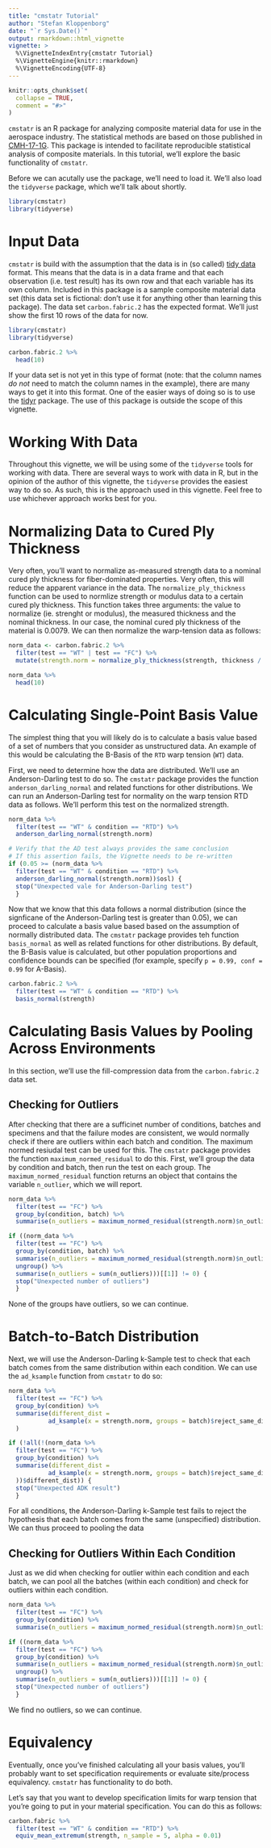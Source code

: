 ```yaml
---
title: "cmstatr Tutorial"
author: "Stefan Kloppenborg"
date: "`r Sys.Date()`"
output: rmarkdown::html_vignette
vignette: >
  %\VignetteIndexEntry{cmstatr Tutorial}
  %\VignetteEngine{knitr::rmarkdown}
  %\VignetteEncoding{UTF-8}
---
```


```r
knitr::opts_chunk$set(
  collapse = TRUE,
  comment = "#>"
)
```

`cmstatr` is an R package for analyzing composite material data for use in the
aerospace industry. The statistical methods are based on those published in
[CMH-17-1G](https://www.cmh17.org/). This package is intended to facilitate
reproducible statistical analysis of composite materials. In this tutorial,
we'll explore the basic functionality of `cmstatr`.

Before we can acutally use the package, we'll need to load it. We'll also load
the `tidyverse` package, which we'll talk about shortly.

```r
library(cmstatr)
library(tidyverse)
```

# Input Data
`cmstatr` is build with the assumption that the data is in (so called)
[tidy data](http://vita.had.co.nz/papers/tidy-data.html) format. This means
that the data is in a data frame and that each observation (i.e. test result)
has its own row and that each variable has its own column. Included in this
package is a sample composite material data set (this data set is fictional:
don't use it for anything other than learning this package). The data set
`carbon.fabric.2` has the expected format. We'll just show the first 10 rows
of the data for now.

```r
library(cmstatr)
library(tidyverse)

carbon.fabric.2 %>%
  head(10)
```

If your data set is not yet in this type of format (note: that the column
names *do not* need to match the column names in the example), there are
many ways to get it into this format. One of the easier ways of doing so
is to use the [tidyr](https://tidyr.tidyverse.org/) package. The use of this
package is outside the scope of this vignette.

# Working With Data
Throughout this vignette, we will be using some of the `tidyverse` tools for
working with data. There are several ways to work with data in R, but in the
opinion of the author of this vignette, the `tidyverse` provides the easiest
way to do so. As such, this is the approach used in this vignette. Feel free
to use whichever approach works best for you.

# Normalizing Data to Cured Ply Thickness
Very often, you'll want to normalize as-measured strength data to a nominal
cured ply thickness for fiber-dominated properties. Very often, this will
reduce the apparent variance in the data. The `normalize_ply_thickness`
function can be used to normlize strength or modulus data to a certain
cured ply thickness. This function takes three arguments: the value to
normalize (ie. strenght or modulus), the measured thickness and the
nominal thickness. In our case, the nominal cured ply thickness of the
material is $0.0079$. We can then normalize the warp-tension data as
follows:

```r
norm_data <- carbon.fabric.2 %>%
  filter(test == "WT" | test == "FC") %>%
  mutate(strength.norm = normalize_ply_thickness(strength, thickness / nplies, 0.0079))

norm_data %>%
  head(10)
```

# Calculating Single-Point Basis Value
The simplest thing that you will likely do is to calculate a basis value based
of a set of numbers that you consider as unstructured data. An example of this
would be calculating the B-Basis of the `RTD` warp tension (`WT`) data.

First, we need to determine how the data are distributed. We'll use an
Anderson-Darling test to do so. The `cmstatr` package provides the function
`anderson_darling_normal` and related functions for other distributions.
We can run an Anderson-Darling test for normality on the warp tension RTD
data as follows. We'll perform this test on the normalized strength.

```r
norm_data %>%
  filter(test == "WT" & condition == "RTD") %>%
  anderson_darling_normal(strength.norm)
```

```r
# Verify that the AD test always provides the same conclusion
# If this assertion fails, the Vignette needs to be re-written
if (0.05 >= (norm_data %>%
  filter(test == "WT" & condition == "RTD") %>%
  anderson_darling_normal(strength.norm))$osl) {
  stop("Unexpected vale for Anderson-Darling test")
  }
```

Now that we know that this data follows a normal distribution (since the
signficane of the Anderson-Darling test is greater than $0.05$), we can
proceed to calculate a basis value based based on the assumption of normally
distributed data. The `cmstatr` package provides teh function `basis_normal`
as well as related functions for other distributions. By default, the B-Basis
value is calculated, but other population proportions and confidence bounds
can be specified (for example, specify `p = 0.99, conf = 0.99` for A-Basis).

```r
carbon.fabric.2 %>%
  filter(test == "WT" & condition == "RTD") %>%
  basis_normal(strength)
```

# Calculating Basis Values by Pooling Across Environments
In this section, we'll use the fill-compression data from the `carbon.fabric.2`
data set.

## Checking for Outliers
After checking that there are a sufficinet number of conditions, batches and
specimens and that the failure modes are consistent, we would normally
check if there are outliers within each batch and condition. The maximum
normed resiudal test can be used for this. The `cmstatr` package provides the
function `maximum_normed_residual` to do this. First, we'll group the data
by condition and batch, then run the test on each group. The
`maximum_normed_residual` function returns an object that contains the variable
`n_outlier`, which we will report.

```r
norm_data %>%
  filter(test == "FC") %>%
  group_by(condition, batch) %>%
  summarise(n_outliers = maximum_normed_residual(strength.norm)$n_outliers)
```

```r
if ((norm_data %>%
  filter(test == "FC") %>%
  group_by(condition, batch) %>%
  summarise(n_outliers = maximum_normed_residual(strength.norm)$n_outliers) %>%
  ungroup() %>%
  summarise(n_outliers = sum(n_outliers)))[[1]] != 0) {
  stop("Unexpected number of outliers")
  }
```

None of the groups have outliers, so we can continue.

# Batch-to-Batch Distribution
Next, we will use the Anderson-Darling k-Sample test to check that each batch
comes from the same distribution within each condition. We can use the
`ad_ksample` function from `cmstatr` to do so:

```r
norm_data %>%
  filter(test == "FC") %>%
  group_by(condition) %>%
  summarise(different_dist =
           ad_ksample(x = strength.norm, groups = batch)$reject_same_dist
  )
```

```r
if (!all(!(norm_data %>%
  filter(test == "FC") %>%
  group_by(condition) %>%
  summarise(different_dist =
           ad_ksample(x = strength.norm, groups = batch)$reject_same_dist
  ))$different_dist)) {
  stop("Unexpected ADK result")
  }
```

For all conditions, the Anderson-Darling k-Sample test fails to reject the
hypothesis that each batch comes from the same (unspecified) distribution.
We can thus proceed to pooling the data

## Checking for Outliers Within Each Condition
Just as we did when checking for outlier within each condition and each
batch, we can pool all the batches (within each condition) and check
for outliers within each condition.

```r
norm_data %>%
  filter(test == "FC") %>%
  group_by(condition) %>%
  summarise(n_outliers = maximum_normed_residual(strength.norm)$n_outliers)
```

```r
if ((norm_data %>%
  filter(test == "FC") %>%
  group_by(condition) %>%
  summarise(n_outliers = maximum_normed_residual(strength.norm)$n_outliers) %>%
  ungroup() %>%
  summarise(n_outliers = sum(n_outliers)))[[1]] != 0) {
  stop("Unexpected number of outliers")
  }
```

We find no outliers, so we can continue.

# Equivalency
Eventually, once you've finished calculating all your basis values, you'll probably want to set specification requirements or evaluate site/process equivalency. `cmstatr` has functionality to do both.

Let's say that you want to develop specification limits for warp tension that you're going to put in your material specification. You can do this as follows:

```r
carbon.fabric %>%
  filter(test == "WT" & condition == "RTD") %>%
  equiv_mean_extremum(strength, n_sample = 5, alpha = 0.01)
```

